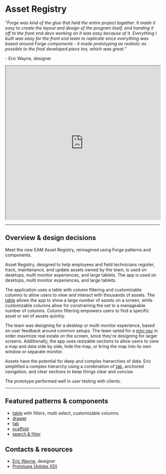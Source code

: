 # Asset Registry

_"Forge was kind of the glue that held the entire project together. It made it easy to create the layout and design of the program itself, and handing it off to the front end devs working on it was easy because of it. Everything I built was easy for the front end team to replicate since everything was based around Forge components - it made prototyping as realistic as possible to the final developed piece too, which was great."_

\- Eric Wayne, designer

<iframe width="100%" height="500" src="https://web.microsoftstream.com/embed/video/b86d2be8-56fe-449c-9167-62636df211ad?autoplay=false&amp;showinfo=true" allowFullScreen style={{border: 'none', paddingTop: '24px', paddingBottom: '24px'}}></iframe>

---

## Overview & design decisions

Meet the new EAM Asset Registry, reimagined using Forge patterns and components.

Asset Registry, designed to help employees and field technicians register, track, maintenance, and update assets owned by the town, is used on desktops, multi monitor
experiences, and large tablets. The app is used on desktops, multi monitor experiences, and large tablets.

The application uses a table with column filtering and customizable columns to allow users to view and interact with thousands of assets. The [table](/components/table-data/table)
allows the app to show a large number of assets on a screen, while customizable columns allow for constraining the set to a manageable number of columns. Column
filtering empowers users to find a specific asset or set of assets quickly. 

The team was designing for a desktop or multi monitor experience, based on user feedback around common setups. The team opted for a [mini nav](/components/drawer#mini)
in order maximize real estate on the screen, since they're designing for larger screens. Additionally, the app uses resizable sections to allow users to view a map and
data side by side, hide the map, or bring the map into its own window or separate monitor.

Assets have the potential for deep and complex hierarchies of data. Eric simplified a complex hierarchy using a combination of [tab](/components/navigation/tabs), anchored
navigation, and clear sections to keep things clear and concise.

The prototype performed well in user testing with clients.

---

<Columns columns="two" type="equal">

<div>

## Featured patterns & components

- [table](/components/table-data/table-data/table) with filters, multi select, customizable columns
- [drawer](/components/navigation/drawer)
- [tab](/components/page/tabs)
- [scaffold](/components/layouts/scaffold)
- [search & filter](/patterns/search-filter)

</div>

<div>

## Contacts & resources

- <a href="mailto:eric.wayne@tylertech.com">Eric Wayne</a>, designer
- <a href="https://xd.adobe.com/view/5264db89-29ca-4234-aad1-3f06a43f319b-0737/?fullscreen" target="_blank" rel="noopener noreferrer">Prototupe (Adobe XD)</a>

</div>

</Columns>
